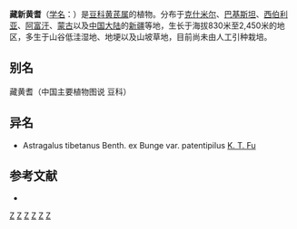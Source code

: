 {{Speciesbox
| name = 藏新黄耆
| status = 
| status_system = 
| image =
| genus = Astragalus
| species = tibetanus
| authority = Benth.
| subdivision_ranks =[[变种|变种]]
| subdivision =
* 藏新黄耆 ''A. t.'' var. ''tibetanus''
* [[展毛黄耆|展毛黄耆]] ''A. t.'' var. ''patentipilus''
}}

'''藏新黄耆'''（[[学名|学名]]：{{lang|la|''Astragalus tibetanus''}}）是[[豆科|豆科]][[黄芪属|黄芪属]]的植物。分布于[[克什米尔|克什米尔]]、[[巴基斯坦|巴基斯坦]]、[[西伯利亚|西伯利亚]]、[[阿富汗|阿富汗]]、[[蒙古|蒙古]]以及[[中国大陆|中国大陆]]的[[新疆|新疆]]等地，生长于海拔830米至2,450米的地区，多生于山谷低洼湿地、地埂以及山坡草地，目前尚未由人工引种栽培。

== 别名 ==
藏黄耆（中国主要植物图说 豆科）

== 异名 ==
* Astragalus tibetanus Benth. ex Bunge var. patentipilus [[傅坤俊|K. T. Fu]]

== 参考文献 ==
<div class="references-small">
* {{cite web| url =http://www.bioinfo.cn/db05/KmzwSpecies.php?action=view&id=15828| title =藏新黄耆（原变种）| work =《中国高等植物数据库全库》| publisher =中国科学院微生物研究所| author =昆明植物研究所| accessdate =2009-02-25| deadurl =yes| archiveurl =https://web.archive.org/web/20160305055358/http://www.bioinfo.cn/db05/KmzwSpecies.php?action=view&id=15828| archivedate =2016-03-05}}
</div>
{{Taxonbar|from=Q15228135}}

[[Category:黄芪属|Z]]
[[Category:巴基斯坦植物|Z]]
[[Category:新疆植物|Z]]
[[Category:俄羅斯植物|Z]]
[[Category:阿富汗植物|Z]]
[[Category:蒙古植物|Z]]